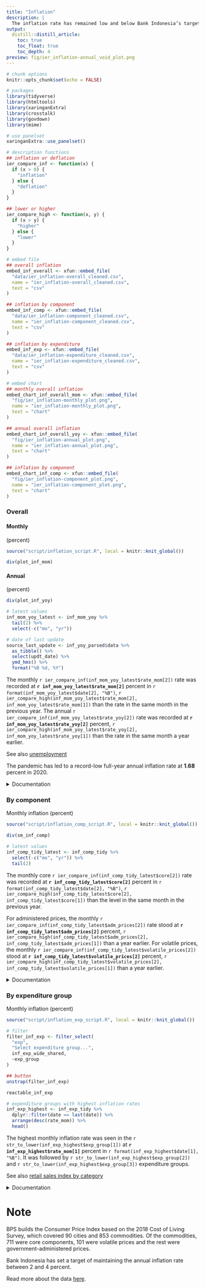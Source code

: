 ```yaml
---
title: "Inflation"
description: |
  The inflation rate has remained low and below Bank Indonesia’s target since the middle of 2020, around two months after the COVID-19 pandemic started battering the country.
output: 
  distill::distill_article:
    toc: true
    toc_float: true
    toc_depth: 4
preview: fig/ier_inflation-annual_void_plot.png
---
```



```r
# chunk options
knitr::opts_chunk$set(echo = FALSE)

# packages
library(tidyverse)
library(htmltools)
library(xaringanExtra)
library(crosstalk)
library(govdown)
library(mime)

# use panelset
xaringanExtra::use_panelset()

# description functions
## inflation or deflation
ier_compare_inf <- function(x) {
  if (x > 0) {
    "inflation"
  } else {
    "deflation"
  }
}

## lower or higher
ier_compare_high <- function(x, y) {
  if (x > y) {
    "higher"
  } else {
    "lower"
  }
}

# embed file
## overall inflation
embed_inf_overall <- xfun::embed_file(
  "data/ier_inflation-overall_cleaned.csv",
  name = "ier_inflation-overall_cleaned.csv",
  text = "csv"
)

## inflation by component
embed_inf_comp <- xfun::embed_file(
  "data/ier_inflation-component_cleaned.csv",
  name = "ier_inflation-component_cleaned.csv",
  text = "csv"
)

## inflation by expenditure
embed_inf_exp <- xfun::embed_file(
  "data/ier_inflation-expenditure_cleaned.csv",
  name = "ier_inflation-expenditure_cleaned.csv",
  text = "csv"
)

# embed chart
## monthly overall inflation
embed_chart_inf_overall_mom <- xfun::embed_file(
  "fig/ier_inflation-monthly_plot.png",
  name = "ier_inflation-monthly_plot.png",
  text = "chart"
)

## annual overall inflation
embed_chart_inf_overall_yoy <- xfun::embed_file(
  "fig/ier_inflation-annual_plot.png",
  name = "ier_inflation-annual_plot.png",
  text = "chart"
)

## inflation by component
embed_chart_inf_comp <- xfun::embed_file(
  "fig/ier_inflation-component_plot.png",
  name = "ier_inflation-component_plot.png",
  text = "chart"
)
```


### Overall

::: {.panelset}

::: {.panel}

#### Monthly

(percent)

```r
source("script/inflation_script.R", local = knitr::knit_global())

div(plot_inf_mom)
```

:::

::: {.panel}

#### Annual

(percent)

```r
div(plot_inf_yoy)
```

:::

:::

```r
# latest values
inf_mom_yoy_latest <- inf_mom_yoy %>% 
  tail(2) %>% 
  select(-c("mo", "yr"))

# date of last update
source_last_update <- inf_yoy_parsed$data %>% 
  as_tibble() %>% 
  select(updt_date) %>% 
  ymd_hms() %>% 
  format("%B %d, %Y")
```

The monthly `r ier_compare_inf(inf_mom_yoy_latest$rate_mom[2])` rate was recorded at **`r inf_mom_yoy_latest$rate_mom[2]`** percent in `r format(inf_mom_yoy_latest$date[2], "%B")`, `r ier_compare_high(inf_mom_yoy_latest$rate_mom[2], inf_mom_yoy_latest$rate_mom[1])` than the rate in the same month in the previous year. The annual `r ier_compare_inf(inf_mom_yoy_latest$rate_yoy[2])` rate was recorded at **`r inf_mom_yoy_latest$rate_yoy[2]`** percent, `r ier_compare_high(inf_mom_yoy_latest$rate_yoy[2], inf_mom_yoy_latest$rate_yoy[1])` than the rate in the same month a year earlier.

<aside>

See also [unemployment](employment.html#unemployment)

</aside>

The pandemic has led to a record-low full-year annual inflation rate at **1.68** percent in 2020.

<details>
<summary>Documentation</summary>
**Description**:  the rise in consumer prices as measured in terms of the percent change on the Consumer Price Index either from a month earlier or a year earlier. Since 2020, the base year for the index is 2018. See [appendix](#note) for more details.  
**Chart**: Dzulfiqar Fathur Rahman  
**Source**: Statistics Indonesia (BPS) ([monthly](https://www.bps.go.id/statictable/2014/09/26/913/tingkat-inflasi-bulanan-gabungan-90-kota-sup-1-sup-2018-100-.html){target="_blank"}; [annual](https://www.bps.go.id/statictable/2014/09/26/915/tingkat-inflasi-tahun-ke-tahun-gabungan-90-kota-sup-1-sup-2018-100-.html){target="_blank"})  
**Data and update frequency**: monthly  
**Last updated**: `r source_last_update`  
**Download**: `r embed_inf_overall`; monthly inflation (`r embed_chart_inf_overall_mom`); annual inflation(`r embed_chart_inf_overall_yoy`)  
</details>


### By component

Monthly inflation (percent)

```r
source("script/inflation_comp_script.R", local = knitr::knit_global())

div(sm_inf_comp)
```

```r
# latest values
inf_comp_tidy_latest <- inf_comp_tidy %>% 
  select(-c("mo", "yr")) %>% 
  tail(2)
```

The monthly core `r ier_compare_inf(inf_comp_tidy_latest$core[2])` rate was recorded at **`r inf_comp_tidy_latest$core[2]`** percent in `r format(inf_comp_tidy_latest$date[2], "%B")`, `r ier_compare_high(inf_comp_tidy_latest$core[2], inf_comp_tidy_latest$core[1])` than the level in the same month in the previous year. 

For administered prices, the monthly `r ier_compare_inf(inf_comp_tidy_latest$adm_prices[2])` rate stood at **`r inf_comp_tidy_latest$adm_prices[2]`** percent, `r ier_compare_high(inf_comp_tidy_latest$adm_prices[2], inf_comp_tidy_latest$adm_prices[1])` than a year earlier. For volatile prices, the monthly `r ier_compare_inf(inf_comp_tidy_latest$volatile_prices[2])` stood at **`r inf_comp_tidy_latest$volatile_prices[2]`** percent, `r ier_compare_high(inf_comp_tidy_latest$volatile_prices[2], inf_comp_tidy_latest$volatile_prices[1])` than a year earlier.

<details>
<summary>Documentation</summary>
**Description**:  the rise in consumer prices as measured in terms of the monthly percent change on the Consumer Price Index, broken down by the component. Since 2020, the base year for the index is 2018. See [appendix](#note) for more details.  
**Chart**: Dzulfiqar Fathur Rahman  
**Source**: [BPS](https://www.bps.go.id/statictable/2012/02/02/908/inflasi-umum-inti-harga-yang-diatur-pemerintah-dan-barang-bergejolak-inflasi-indonesia-2009-2021.html){target="_blank"}  
**Data and update frequency**: monthly  
**Last updated**: `r source_last_update`  
**Download**: `r embed_inf_comp`; `r embed_chart_inf_comp`  
</details>


### By expenditure group

Monthly inflation (percent)

```r
source("script/inflation_exp_script.R", local = knitr::knit_global())

# filter
filter_inf_exp <- filter_select(
  "exp",
  "Select expenditure group...",
  inf_exp_wide_shared,
  ~exp_group
)

## button
unstrap(filter_inf_exp)
```

```r
reactable_inf_exp
```

```r
# expenditure groups with highest inflation rates
inf_exp_highest <- inf_exp_tidy %>% 
  dplyr::filter(date == last(date)) %>% 
  arrange(desc(rate_mom)) %>% 
  head()
```

The highest monthly inflation rate was seen in the `r str_to_lower(inf_exp_highest$exp_group[1])` at **`r inf_exp_highest$rate_mom[1]`** percent in `r format(inf_exp_highest$date[1], "%B")`. It was followed by `r str_to_lower(inf_exp_highest$exp_group[2])` and `r str_to_lower(inf_exp_highest$exp_group[3])` expenditure groups.

<aside>

See also [retail sales index by category](rsi.html#by-category)

</aside>

<details>
<summary>Documentation</summary>
**Description**:  the rise in consumer prices as measured in terms of the monthly percent change on the Consumer Price Index, broken down by the expenditure group. See [appendix](#note) for more details.  
**Chart**: Dzulfiqar Fathur Rahman  
**Source**: [BPS](https://www.bps.go.id/statictable/2020/02/04/2083/inflasi-indonesia-menurut-kelompok-pengeluaran-2020-2021.html){target="_blank"}  
**Data and update frequency**: monthly  
**Last updated**: `r source_last_update`  
**Download**: `r embed_inf_exp`  
</details>


# Note {.appendix}

BPS builds the Consumer Price Index based on the 2018 Cost of Living Survey, which covered 90 cities and 853 commodities. Of the commodities, 711 were core components, 101 were volatile prices and the rest were government-administered prices.

Bank Indonesia has set a target of maintaining the annual inflation rate between 2 and 4 percent.

Read more about the data [here](https://bps.go.id/subject/3/inflasi.html#subjekViewTab2){target="_blank"}.